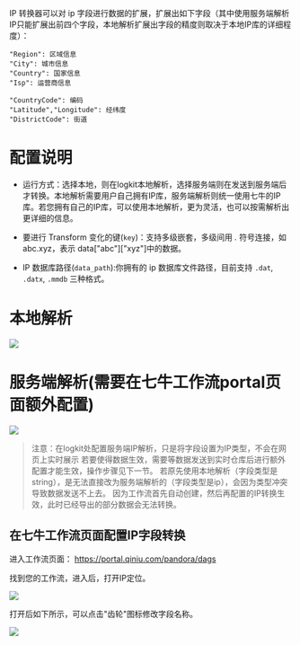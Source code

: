 IP 转换器可以对 ip 字段进行数据的扩展，扩展出如下字段（其中使用服务端解析IP只能扩展出前四个字段，本地解析扩展出字段的精度则取决于本地IP库的详细程度）：

```
"Region": 区域信息    
"City": 城市信息
"Country": 国家信息
"Isp": 运营商信息

"CountryCode": 编码
"Latitude","Longitude": 经纬度
"DistrictCode": 街道
```

# 配置说明

* 运行方式：选择本地，则在logkit本地解析，选择服务端则在发送到服务端后才转换。本地解析需要用户自己拥有IP库，服务端解析则统一使用七牛的IP库。若您拥有自己的IP库，可以使用本地解析，更为灵活，也可以按需解析出更详细的信息。

* 要进行 Transform 变化的键(`key`)：支持多级嵌套，多级间用 *.* 符号连接，如 abc.xyz，表示 data["abc"]["xyz"]中的数据。

* IP 数据库路径(`data_path`):你拥有的 ip 数据库文件路径，目前支持 `.dat`, `.datx`, `.mmdb` 三种格式。


# 本地解析

![](https://dn-odum9helk.qbox.me/FkBTONFdskQ7OK2VKGVu1QRXrcxo)


# 服务端解析(需要在七牛工作流portal页面额外配置)

![](https://dn-odum9helk.qbox.me/Fp9Ol055m0D0rS-Va567Y3tNyHUZ)

> 注意：在logkit处配置服务端IP解析，只是将字段设置为IP类型，不会在网页上实时展示
> 若要使得数据生效，需要等数据发送到实时仓库后进行额外配置才能生效，操作步骤见下一节。
> 若原先使用本地解析（字段类型是string），是无法直接改为服务端解析的（字段类型是ip），会因为类型冲突导致数据发送不上去。
> 因为工作流首先自动创建，然后再配置的IP转换生效，此时已经导出的部分数据会无法转换。


## 在七牛工作流页面配置IP字段转换

进入工作流页面： https://portal.qiniu.com/pandora/dags

找到您的工作流，进入后，打开IP定位。

![](https://dn-odum9helk.qbox.me/FuaEMTNfLus1q7x3Q66OuMKNfmu0)

打开后如下所示，可以点击"齿轮"图标修改字段名称。

![](https://dn-odum9helk.qbox.me/FnxPCr5-92Zkh-wHq3rWDv66ggNo)